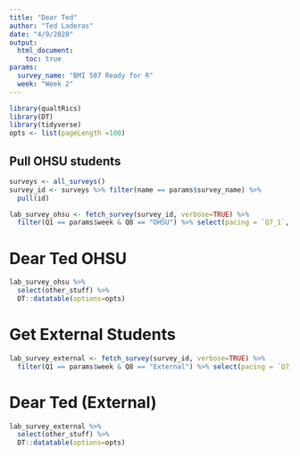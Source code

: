 ```yaml
---
title: "Dear Ted"
author: "Ted Laderas"
date: "4/9/2020"
output: 
  html_document:
    toc: true
params: 
  survey_name: "BMI 507 Ready for R"
  week: "Week 2"
---
```


```r
library(qualtRics)
library(DT)
library(tidyverse)
opts <- list(pageLength =100)
```

## Pull OHSU students

```r
surveys <- all_surveys()
survey_id <- surveys %>% filter(name == params$survey_name) %>%
  pull(id)

lab_survey_ohsu <- fetch_survey(survey_id, verbose=TRUE) %>%
  filter(Q1 == params$week & Q8 == "OHSU") %>% select(pacing = `Q7_1`, clearest_points = Q2, muddiest_points= Q3, other_stuff=Q4)
```

# Dear Ted OHSU

```r
lab_survey_ohsu %>% 
  select(other_stuff) %>% 
  DT::datatable(options=opts)
```

# Get External Students

```r
lab_survey_external <- fetch_survey(survey_id, verbose=TRUE) %>%
  filter(Q1 == params$week & Q8 == "External") %>% select(pacing = `Q7_1`, clearest_points = Q2, muddiest_points= Q3, other_stuff=Q4)

```

# Dear Ted (External)

```r
lab_survey_external %>% 
  select(other_stuff) %>% 
  DT::datatable(options=opts)

```

